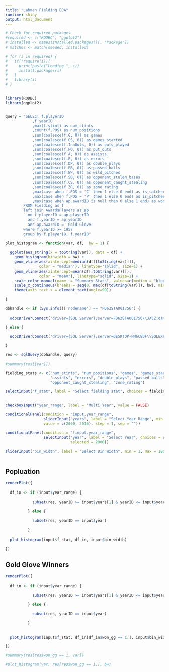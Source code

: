 ```yaml
---
title: "Lahman Fielding EDA"
runtime: shiny
output: html_document
---
```


<!-- # ```{r setup, include=FALSE} -->
<!-- # knitr::opts_chunk$set(echo = TRUE) -->
<!-- # ``` -->

```r

# Check for required packages
#required <- c("RODBC", "ggplot2")
# installed <- names(installed.packages()[, "Package"])
# matches <- match(needed, installed)

# for (i in required) {
#   if(!require(i)){
#     print(paste("Loading ", i))
#     install.packages(i)
#   }
#   library(i)
# }


library(RODBC)
library(ggplot2)


query = "SELECT f.playerID
            ,f.yearID
            ,max(f.stint) as num_stints
            ,count(f.POS) as num_positions
            ,sum(coalesce(f.G, 0)) as games
            ,sum(coalesce(f.GS, 0)) as games_started
            ,sum(coalesce(f.InnOuts, 0)) as outs_played
            ,sum(coalesce(f.PO, 0)) as put_outs
            ,sum(coalesce(f.A, 0)) as assists
            ,sum(coalesce(f.E, 0)) as errors
            ,sum(coalesce(f.DP, 0)) as double_plays
            ,sum(coalesce(f.PB, 0)) as passed_balls
            ,sum(coalesce(f.WP, 0)) as wild_pitches
            ,sum(coalesce(f.SB, 0)) as opponent_stolen_bases
            ,sum(coalesce(f.CS, 0)) as opponent_caught_stealing
            ,sum(coalesce(f.ZR, 0)) as zone_rating
            ,max(case when f.POS = 'C' then 1 else 0 end) as is_catcher
            ,max(case when f.POS = 'P' then 1 else 0 end) as is_pitcher
            ,max(case when ap.awardID is null then 0 else 1 end) as won_gg
        FROM Fielding as f
        left join AwardsPlayers as ap 
          on f.playerID = ap.playerID
          and f.yearID = ap.yearID
          and ap.awardID = 'Gold Glove'
        where f.yearID >= 1957
        group by f.playerID, f.yearID"

plot_histogram <- function(var, df,  bw = 1) {
  
  ggplot(aes_string(x = toString(var)), data = df) +
    geom_histogram(binwidth = bw) +
    geom_vline(aes(xintercept=median(df[[toString(var)]]),
               color = "median"), linetype="solid", size=1) +
    geom_vline(aes(xintercept=mean(df[[toString(var)]]),
               color = "mean"), linetype="solid", size=1) +    
    scale_color_manual(name  = "Summary Stats", values=c(median = "blue", mean = "red")) +
    scale_x_continuous(breaks = seq(0, max(df[toString(var)]), bw), minor_breaks = NULL) +
    theme(axis.text.x = element_text(angle=90))
  
}

dbhandle <- if (Sys.info()['nodename'] == "FD63STA001756") {
  
  odbcDriverConnect('driver={SQL Server};server=FD63STA001756\\JAC2;database=lahman;trusted_connection=true')

} else {
     
  odbcDriverConnect('driver={SQL Server};server=DESKTOP-PM6C8DF\\SQLEXPRESS;database=lahman;trusted_connection=true')

}

res <- sqlQuery(dbhandle, query)
```




```r
#summary(res[[var]])
```


```r

fielding_stats <- c("num_stints", "num_positions", "games", "games_started", "outs_played", "put_outs",
                    "assists", "errors", "double_plays", "passed_balls", "wild_pitches", "opponent_stolen_bases",
                    "opponent_caught_stealing", "zone_rating")

selectInput("f_stat", label = "Select fielding stat", choices = fielding_stats, selected = "assists")


checkboxInput("year_range", label = "Multi Year", value = FALSE)

conditionalPanel(condition = "input.year_range",
                 sliderInput("years", label = "Select Year Range", min  = min(res$yearID), max = max(res$yearID),
                 value = c(2000, 2016), step = 1, sep = ""))

conditionalPanel(condition = "!input.year_range",
                 selectInput("year", label = "Select Year", choices = seq(min(res$yearID), max(res$yearID)),
                             selected = 2000))

sliderInput("bin_width", label = "Select Bin Width", min = 1, max = 100, value = c(10), step = 1)



```


## Popluation
```r

renderPlot({
  
  df_in <- if (input$year_range) {
    
            subset(res, yearID >= input$years[1] & yearID <= input$years[2])
            
          } else {
            
            subset(res, yearID == input$year)
            
          }
  
  plot_histogram(input$f_stat, df_in, input$bin_width)
  
})

```

## Gold Glove Winners
```r

renderPlot({
  
  df_in <- if (input$year_range) {
    
            subset(res, yearID >= input$years[1] & yearID <= input$years[2])
            
          } else {
            
            subset(res, yearID == input$year)
            
          }  
  

  plot_histogram(input$f_stat, df_in[df_in$won_gg == 1,], input$bin_width)

})

```




```r
#summary(res[res$won_gg == 1, var])
```
```r
#plot_histogram(var, res[res$won_gg == 1,], bw)

```




